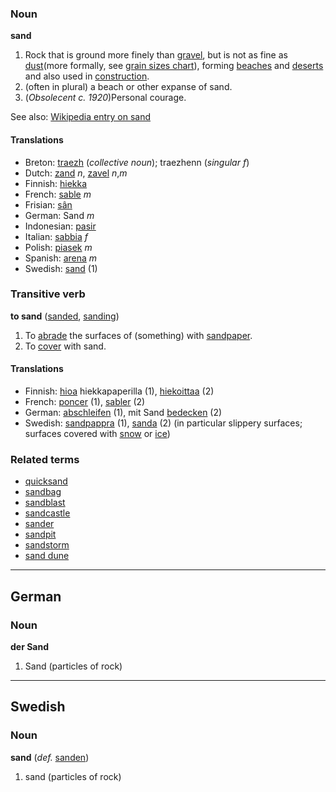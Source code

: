 === Noun ===

'''sand'''

#Rock that is ground more finely than [[gravel]], but is not as fine as [[dust]](more formally, see [[w:Grain_size|grain sizes chart]]), forming [[beach]]es and [[desert]]s and also used in [[construction]].
#(often in plural) a beach or other expanse of sand.
#(''Obsolecent c. 1920'')Personal courage.

See also: [[w:Sand|Wikipedia entry on sand]]

==== Translations ====
*Breton: [[traezh]] (''collective noun''); traezhenn (''singular f'')
*Dutch: [[zand]] ''n'', [[zavel]] ''n'',''m''
*Finnish: [[hiekka]]
*French: [[sable]] ''m''
*Frisian: [[sân]]
*German: Sand ''m''
*Indonesian: [[pasir]]
*Italian: [[sabbia]] ''f''
*Polish: [[piasek]] ''m''
*Spanish: [[arena]] ''m''
*Swedish: [[sand]] (1)

===Transitive verb===
'''to sand''' ([[sanded]], [[sanding]])

# To [[abrade]] the surfaces of (something) with [[sandpaper]].
# To [[cover]] with sand.

==== Translations ====
*Finnish: [[hioa]] hiekkapaperilla (1), [[hiekoittaa]] (2)
*French: [[poncer]] (1), [[sabler]] (2)
*German: [[abschleifen]] (1), mit Sand [[bedecken]] (2)
*Swedish: [[sandpappra]] (1), [[sanda]] (2) (in particular slippery surfaces; surfaces covered with [[snow]] or [[ice]])

===Related terms===
*[[quicksand]]
*[[sandbag]]
*[[sandblast]]
*[[sandcastle]]
*[[sander]]
*[[sandpit]]
*[[sandstorm]]
*[[sand dune]]

----
==German==
===Noun===
'''der Sand'''
#Sand (particles of rock)

----
==Swedish==
===Noun===
'''sand''' (''def.'' [[sanden]])

#sand (particles of rock)